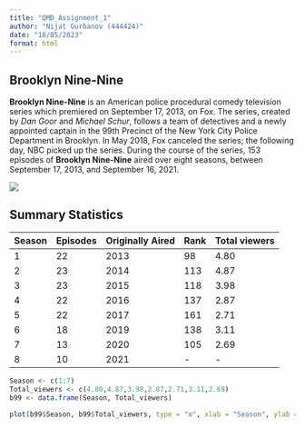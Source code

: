 ```yaml
---
title: "QMD_Assignment_1"
author: "Nijat Gurbanov (444424)"
date: "18/05/2023"
format: html
---
```


## Brooklyn Nine-Nine

**Brooklyn Nine-Nine** is an American police procedural comedy television series which premiered on September 17, 2013, on Fox. The series, created by *Dan Goor* and *Michael Schur*, follows a team of detectives and a newly appointed captain in the 99th Precinct of the New York City Police Department in Brooklyn. In May 2018, Fox canceled the series; the following day, NBC picked up the series. During the course of the series, 153 episodes of **Brooklyn Nine-Nine** aired over eight seasons, between September 17, 2013, and September 16, 2021.

![](https://upload.wikimedia.org/wikipedia/commons/thumb/8/8a/Brooklyn_Nine-Nine_Logo.png/375px-Brooklyn_Nine-Nine_Logo.png)

## Summary Statistics

| Season | Episodes | Originally Aired | Rank | Total viewers |
|--------|----------|------------------|------|---------------|
|    1   |    22    |        2013      |  98  |      4.80     |
|    2   |    23    |        2014      | 113  |      4.87     |
|    3   |    23    |        2015      | 118  |      3.98     |
|    4   |    22    |        2016      | 137  |      2.87     |
|    5   |    22    |        2017      | 161  |      2.71     |
|    6   |    18    |        2019      | 138  |      3.11     |
|    7   |    13    |        2020      | 105  |      2.69     |
|    8   |    10    |        2021      |   -  |        -      |

```r
Season <- c(1:7)
Total_viewers <- c(4.80,4.87,3.98,2.87,2.71,3.11,2.69)
b99 <- data.frame(Season, Total_viewers)

plot(b99$Season, b99$Total_viewers, type = "o", xlab = "Season", ylab = "Total vewers in million", main = "Brookly Nine Nine Viewership")

```





